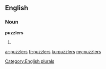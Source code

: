 ==English==

===Noun===
'''puzzlers'''

# {{plural of|[[puzzler]]}}

[[Category:English plurals]]

[[ar:puzzlers]]
[[fr:puzzlers]]
[[ku:puzzlers]]
[[my:puzzlers]]